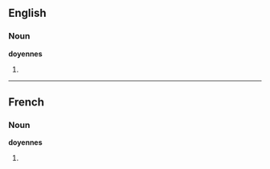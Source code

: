 ==English==

===Noun===
'''doyennes'''

# {{plural of|doyenne}}

----

==French==

===Noun===
'''doyennes'''

# {{plural of|doyenne#French|doyenne}}